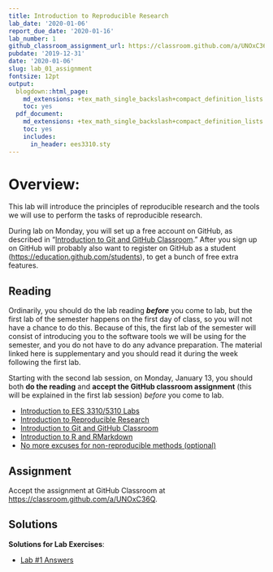 ```yaml
---
title: Introduction to Reproducible Research
lab_date: '2020-01-06'
report_due_date: '2020-01-16'
lab_number: 1
github_classroom_assignment_url: https://classroom.github.com/a/UNOxC36Q
pubdate: '2019-12-31'
date: '2020-01-06'
slug: lab_01_assignment
fontsize: 12pt
output:
  blogdown::html_page:
    md_extensions: +tex_math_single_backslash+compact_definition_lists
    toc: yes
  pdf_document:
    md_extensions: +tex_math_single_backslash+compact_definition_lists
    toc: yes
    includes:
      in_header: ees3310.sty
---
```

# Overview:

This lab will introduce the principles of reproducible research and the tools we will use to perform the tasks of reproducible research.

During lab on Monday, you will set up a free account on GitHub, as described in "[Introduction to Git and GitHub Classroom](/lab_docs/lab_01_git_intro/)." After you sign up on GitHub will probably also want to register on GitHub as a student (<https://education.github.com/students>), to get a bunch of free extra features.

## Reading

Ordinarily, you should do the lab reading **_before_** you come to lab, but the first lab of the semester happens on the first day of class, so you will not have a chance to do this. Because of this, the first lab of the semester will consist of introducing you to the software tools we will be using for the semester, and you do not have to do any advance preparation. The material linked here is supplementary and you should read it during the week following the first lab.

Starting with the second lab session, on Monday, January 13, you should both **do the reading** and **accept the GitHub classroom assignment** (this will be explained in the first lab session) _before_ you come to lab.

* [Introduction to EES 3310/5310 Labs](/lab_docs/lab_01_overview){target="_blank"}
* [Introduction to Reproducible Research](/lab_docs/lab_01_reproducible_research){target="_blank"}
* [Introduction to Git and GitHub Classroom](/lab_docs/lab_01_git_intro){target="_blank"}
* [Introduction to R and RMarkdown](/lab_docs/lab_01_rmarkdown_intro){target="_blank"}
* [No more excuses for non-reproducible methods (optional)](/lab_docs/lab_01_no_more_excuses){target="_blank"}

## Assignment

Accept the assignment at GitHub Classroom at <https://classroom.github.com/a/UNOxC36Q>.

## Solutions

**Solutions for Lab Exercises**:

* [Lab #1 Answers](/lab_solutions/lab_01_answers){target="_blank"}

